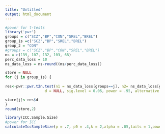 ```yaml
---
title: "Untitled"
output: html_document
---
```


```r
#power for t-tests
library('pwr')
groups = c("SCZ","BP","CON","SREL","BREL")
group_1s =c("SCZ","BP","SREL","BREL")
group_2 = "CON"
#groups = c("SCZ","BP","CON","SREL","BREL")
ns = c(139, 107, 132, 103, 68)
perc_data_loss = 10
ns_data_loss = ns-round((ns/perc_data_loss))

store = NULL
for (j in group_1s) {
  
res<-pwr::pwr.t2n.test(n1 = ns_data_loss[groups==j], n2= ns_data_loss[groups==group_2],
                  d = NULL, sig.level = 0.05, power = .95, alternative = "greater" )

store[j]<-res$d
}
round(store,2)

```

```r
library(ICC.Sample.Size)
#power for ICC
calculateIccSampleSize(p = .7, p0 = .4,k = 2,alpha = .05,tails = 1,power = .95)

 
```



